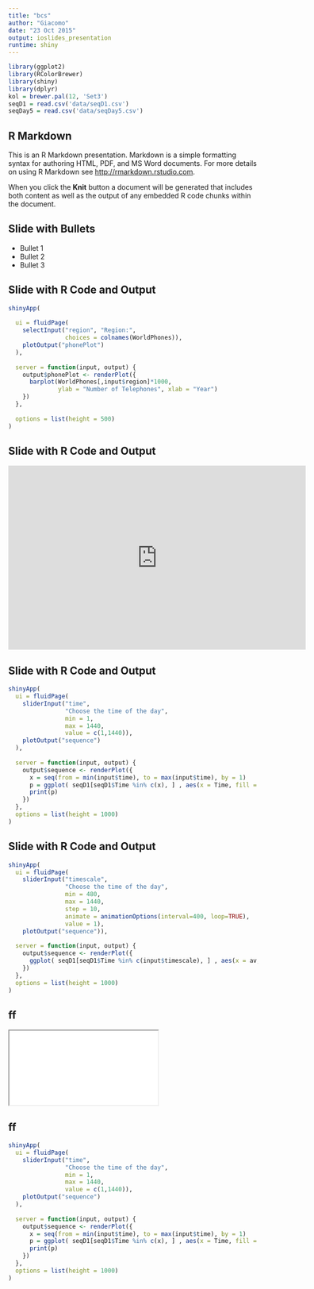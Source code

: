 ```yaml
---
title: "bcs"
author: "Giacomo"
date: "23 Oct 2015"
output: ioslides_presentation
runtime: shiny 
---
```


```r
library(ggplot2)
library(RColorBrewer)
library(shiny)
library(dplyr)
kol = brewer.pal(12, 'Set3')
seqD1 = read.csv('data/seqD1.csv')
seqDay5 = read.csv('data/seqDay5.csv')
```


## R Markdown

This is an R Markdown presentation. Markdown is a simple formatting syntax for authoring HTML, PDF, and MS Word documents. For more details on using R Markdown see <http://rmarkdown.rstudio.com>.

When you click the **Knit** button a document will be generated that includes both content as well as the output of any embedded R code chunks within the document.

## Slide with Bullets

- Bullet 1
- Bullet 2
- Bullet 3

## Slide with R Code and Output

```r
shinyApp(
  
  ui = fluidPage(
    selectInput("region", "Region:", 
                choices = colnames(WorldPhones)),
    plotOutput("phonePlot")
  ),
  
  server = function(input, output) {
    output$phonePlot <- renderPlot({
      barplot(WorldPhones[,input$region]*1000, 
              ylab = "Number of Telephones", xlab = "Year")
    })
  },
  
  options = list(height = 500)
)

```

## Slide with R Code and Output

<iframe width="600" height="371" seamless frameborder="0" scrolling="no" src="https://docs.google.com/spreadsheets/d/1oVralALYTKKIXmAo3TCdz039nN_aNeeAPAJl_2EqXng/pubchart?oid=1691385512&amp;format=interactive"></iframe>

## Slide with R Code and Output

```r
shinyApp(
  ui = fluidPage(
    sliderInput("time",
                "Choose the time of the day",
                min = 1,
                max = 1440,
                value = c(1,1440)),
    plotOutput("sequence")
  ),
  
  server = function(input, output) {
    output$sequence <- renderPlot({
      x = seq(from = min(input$time), to = max(input$time), by = 1)
      p = ggplot( seqD1[seqD1$Time %in% c(x), ] , aes(x = Time, fill = factor(av), y = SharePerHour)) + geom_bar(stat = "identity", width = 1) + scale_fill_manual(values=kol) + theme_minimal()
      print(p)
    })
  }, 
  options = list(height = 1000)
)
```



## Slide with R Code and Output

```r
shinyApp(
  ui = fluidPage(
    sliderInput("timescale",
                "Choose the time of the day",
                min = 480,
                max = 1440,
                step = 10, 
                animate = animationOptions(interval=400, loop=TRUE), 
                value = 1),  
    plotOutput("sequence")), 
  
  server = function(input, output) {
    output$sequence <- renderPlot({
      ggplot( seqD1[seqD1$Time %in% c(input$timescale), ] , aes(x = av, fill = factor(av), y = SharePerHour)) + geom_bar(stat="identity") + scale_fill_manual(values=kol) + theme_minimal() + ylim(0,50) + scale_x_discrete(drop=FALSE) 
    })
  }, 
  options = list(height = 1000)
)
```

## ff

<iframe src="timefriday.html"></iframe>

## ff

```r

shinyApp(
  ui = fluidPage(
    sliderInput("time",
                "Choose the time of the day",
                min = 1,
                max = 1440,
                value = c(1,1440)),
    plotOutput("sequence")
  ),
  
  server = function(input, output) {
    output$sequence <- renderPlot({
      x = seq(from = min(input$time), to = max(input$time), by = 1)
      p = ggplot( seqD1[seqD1$Time %in% c(x), ] , aes(x = Time, fill = factor(av), y = SharePerHour)) + geom_bar(stat = "identity", width = 1) + scale_fill_manual(values=kol) + theme_minimal()
      print(p)
    })
  }, 
  options = list(height = 1000)
)

```



